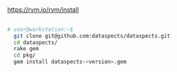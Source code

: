 {{RubyGem
|HasEntityTitle=dataspects
}}

== {{Property|Requires|Ruby}} ==

https://rvm.io/rvm/install

== {{Property|CanBeInstalled|Yes}} ==

<syntaxhighlight lang="bash">
# user@workstation:~$
  git clone git@github.com:dataspects/dataspects.git
  cd dataspects/
  rake gem
  cd pkg/
  gem install dataspects-<version>.gem
</syntaxhighlight>

== {{Property|CanBeDeveloped|Yes}} ==
